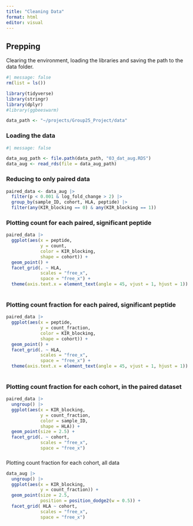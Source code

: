 ```yaml
---
title: "Cleaning Data"
format: html
editor: visual
---
```


## Prepping

Clearing the environment, loading the libraries and saving the path to the data folder.

```r
#| message: false
rm(list = ls())

library(tidyverse)
library(stringr)
library(dplyr)
#library(ggbeeswarm)

data_path <- "~/projects/Group25_Project/data"
```

### Loading the data

```r
#| message: false

data_aug_path <- file.path(data_path, "03_dat_aug.RDS")
data_aug <- read_rds(file = data_aug_path)

```

### Reducing to only paired data

```r
paired_data <- data_aug |> 
  filter(p < 0.001 & log_fold_change > 2) |>
  group_by(sample_ID, cohort, HLA, peptide) |>
  filter(any(KIR_blocking == 0) & any(KIR_blocking == 1))

```

### **Plotting count for each paired, significant peptide**

```r

paired_data |> 
  ggplot(aes(x = peptide,
             y = count,
             color = KIR_blocking,
             shape = cohort)) +
  geom_point() +
  facet_grid(. ~ HLA,
             scales = "free_x",
             space = "free_x") +
  theme(axis.text.x = element_text(angle = 45, vjust = 1, hjust = 1))
  

```

### **Plotting count fraction for each paired, significant peptide**

```r

paired_data |> 
  ggplot(aes(x = peptide,
             y = count_fraction,
             color = KIR_blocking,
             shape = cohort)) +
  geom_point() +
  facet_grid(. ~ HLA,
             scales = "free_x",
             space = "free_x") +
  theme(axis.text.x = element_text(angle = 45, vjust = 1, hjust = 1))
  

```

### Plotting count fraction for each cohort, in the paired dataset

```r

paired_data |> 
  ungroup() |>
  ggplot(aes(x = KIR_blocking,
             y = count_fraction,
             color = sample_ID,
             shape = HLA)) +
  geom_point(size = 2.5) +
  facet_grid(. ~ cohort,
             scales = "free_x",
             space = "free_x")

```

### 
Plotting count fraction for each cohort, all data

```r

data_aug |> 
  ungroup() |>
  ggplot(aes(x = KIR_blocking,
             y = count_fraction)) +
  geom_point(size = 2.5,
             position = position_dodge2(w = 0.5)) +
  facet_grid( HLA ~ cohort,
             scales = "free_x",
             space = "free_x")

```
